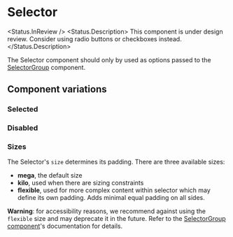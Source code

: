 
<Meta of={Stories} />

# Selector

<Status.InReview />
<Status.Description>
  This component is under design review. Consider using radio buttons or
  checkboxes instead.
</Status.Description>

The Selector component should only by used as options passed to the [SelectorGroup](Forms/Selector/SelectorGroup) component.

<Story of={Stories.Base} />
<Props />

## Component variations

### Selected

<Story of={Stories.Selected} />

### Disabled

<Story of={Stories.Disabled} />

### Sizes

The Selector's `size` determines its padding. There are three available sizes:

- **mega**, the default size
- **kilo**, used when there are sizing constraints
- **flexible**, used for more complex content within selector which may define its own padding. Adds minimal equal padding on all sides.

**Warning**: for accessibility reasons, we recommend against using the `flexible` size and may deprecate it in the future. Refer to the [SelectorGroup component](Forms/Selector/SelectorGroup)'s documentation for details.

<Story of={Stories.Sizes} />
